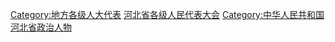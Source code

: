 [[Category:地方各级人大代表|Category:地方各级人大代表]]
[[Category:河北省各级人民代表大会|]]
[[Category:中华人民共和国河北省政治人物|Category:中华人民共和国河北省政治人物]]
